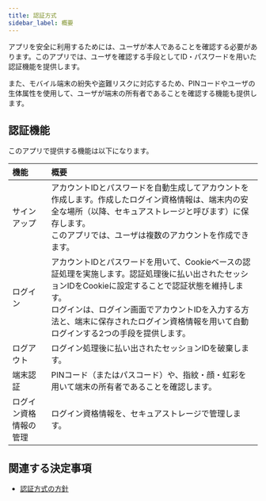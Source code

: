 ```yaml
---
title: 認証方式
sidebar_label: 概要
---
```


アプリを安全に利用するためには、ユーザが本人であることを確認する必要があります。このアプリでは、ユーザを確認する手段としてID・パスワードを用いた認証機能を提供します。

また、モバイル端末の紛失や盗難リスクに対応するため、PINコードやユーザの生体属性を使用して、ユーザが端末の所有者であることを確認する機能も提供します。

## 認証機能

このアプリで提供する機能は以下になります。

| 機能 | 概要 |
|:--|:--|
| サインアップ | アカウントIDとパスワードを自動生成してアカウントを作成します。作成したログイン資格情報は、端末内の安全な場所（以降、セキュアストレージと呼びます）に保存します。<br/>このアプリでは、ユーザは複数のアカウントを作成できます。|
| ログイン | アカウントIDとパスワードを用いて、Cookieベースの認証処理を実施します。認証処理後に払い出されたセッションIDをCookieに設定することで認証状態を維持します。<br/>ログインは、ログイン画面でアカウントIDを入力する方法と、端末に保存されたログイン資格情報を用いて自動ログインする2つの手段を提供します。
| ログアウト | ログイン処理後に払い出されたセッションIDを破棄します。|
| 端末認証 | PINコード（またはパスコード）や、指紋・顔・虹彩を用いて端末の所有者であることを確認します。 |
| ログイン資格情報の管理 | ログイン資格情報を、セキュアストレージで管理します。 |

## 関連する決定事項

- [認証方式の方針](../../decisions/adr-007-auth.mdx)
